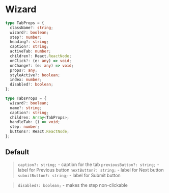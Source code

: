 
<Meta of={WizardStories} />

# Wizard

```typescript
type TabProps = {
  className?: string;
  wizard?: boolean;
  step?: number;
  heading?: string;
  caption?: string;
  activeTab: number;
  children?: React.ReactNode;
  onClick?: (e: any) => void;
  onChange?: (e: any) => void;
  props?: any;
  styleActive?: boolean;
  index: number;
  disabled?: boolean;
};

type TabsProps = {
  wizard?: boolean;
  name?: string;
  caption?: string;
  children: Array<TabProps>;
  handleTab: () => void;
  step: number;
  buttons?: React.ReactNode;
};
```

## Default

> `caption?: string;` - caption for the tab
> `previousButton?: string;` - label for Previous button
> `nextButton?: string;` - label for Next button
> `submitButton?: string;` - label for Submit button

<Canvas />

> `disabled?: boolean;` - makes the step non-clickable

<Canvas />
